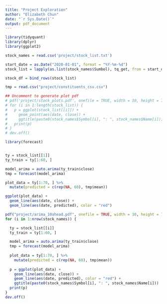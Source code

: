 ```yaml
---
title: "Project Exploration"
author: "Elizabeth Chun"
date: "`r Sys.Date()`"
output: pdf_document
---
```


```r
library(tidyquant)
library(dplyr)
library(ggplot2)
```


```r
stock_names = read.csv('project/stock_list.txt')

start_date = as.Date("2020-01-01", format = "%Y-%m-%d")
stock_list = lapply(as.list(stock_names$Sumbol), tq_get, from = start_date)

stock_df = bind_rows(stock_list)
```

```r
tmp = read.csv("project/constituents_csv.csv")
```


```r
## Uncomment to generate plot pdf
# pdf('project/stock_plots.pdf', onefile = TRUE, width = 10, height = 7)
# for (i in 1:length(stock_list)) {
#   p = ggplot(stock_list[[i]]) +
#     geom_point(aes(date, close)) +
#     ggtitle(paste0(stock_names$Symbol[i], ": ", stock_names$Name[i]))
#   print(p)
# }
# dev.off()
```

```r
library(forecast)


ty = stock_list[[1]]
ty_train = ty[1:60, ]

model_arima = auto.arima(ty_train$close)
tmp = forecast(model_arima)

plot_data = ty[1:70, ] %>%
  mutate(predicted = c(rep(NA, 60), tmp$mean))

ggplot(plot_data) +
  geom_line(aes(date, close)) +
  geom_line(aes(date, predicted), color = "red")
```

```r
pdf("project/arima_10ahead.pdf", onefile = TRUE, width = 10, height = 7)
for (i in 1:nrow(stock_names)) {

  ty = stock_list[[i]]
  ty_train = ty[1:60, ]

  model_arima = auto.arima(ty_train$close)
  tmp = forecast(model_arima)
  
  plot_data = ty[1:70, ] %>%
    mutate(predicted = c(rep(NA, 60), tmp$mean))
  
  p = ggplot(plot_data) +
    geom_line(aes(date, close)) +
    geom_line(aes(date, predicted), color = "red") +
    ggtitle(paste0(stock_names$Symbol[i], ": ", stock_names$Name[i]))
  print(p)
}
dev.off()
```



